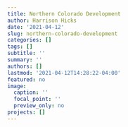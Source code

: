 ```yaml
---
title: Northern Colorado Development
author: Harrison Hicks
date: '2021-04-12'
slug: northern-colorado-development
categories: []
tags: []
subtitle: ''
summary: ''
authors: []
lastmod: '2021-04-12T14:28:22-04:00'
featured: no
image:
  caption: ''
  focal_point: ''
  preview_only: no
projects: []
---
```


